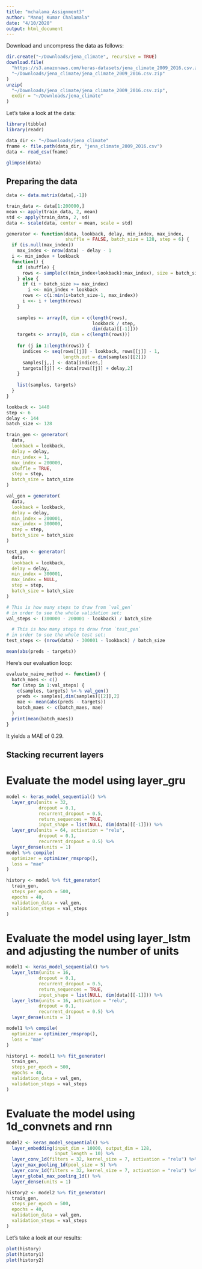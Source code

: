 ---
title: "mchalama_Assignment3"
author: "Manoj Kumar Chalamala"
date: "4/10/2020"
output: html_document
---

Download and uncompress the data as follows:

```{r, eval=FALSE, echo=TRUE}
dir.create("~/Downloads/jena_climate", recursive = TRUE)
download.file(
  "https://s3.amazonaws.com/keras-datasets/jena_climate_2009_2016.csv.zip",
  "~/Downloads/jena_climate/jena_climate_2009_2016.csv.zip"
)
unzip(
  "~/Downloads/jena_climate/jena_climate_2009_2016.csv.zip",
  exdir = "~/Downloads/jena_climate"
)
```


Let's take a look at the data:

```{r, results='hide'}
library(tibble)
library(readr)

data_dir <- "~/Downloads/jena_climate"
fname <- file.path(data_dir, "jena_climate_2009_2016.csv")
data <- read_csv(fname)
```

```{r}
glimpse(data)
```

## Preparing the data


```{r}
data <- data.matrix(data[,-1])
```


```{r}
train_data <- data[1:200000,]
mean <- apply(train_data, 2, mean)
std <- apply(train_data, 2, sd)
data <- scale(data, center = mean, scale = std)
```


```{r}
generator <- function(data, lookback, delay, min_index, max_index,
                      shuffle = FALSE, batch_size = 128, step = 6) {
  if (is.null(max_index))
    max_index <- nrow(data) - delay - 1
  i <- min_index + lookback
  function() {
    if (shuffle) {
      rows <- sample(c((min_index+lookback):max_index), size = batch_size)
    } else {
      if (i + batch_size >= max_index)
        i <<- min_index + lookback
      rows <- c(i:min(i+batch_size-1, max_index))
      i <<- i + length(rows)
    }
    
    samples <- array(0, dim = c(length(rows), 
                                lookback / step,
                                dim(data)[[-1]]))
    targets <- array(0, dim = c(length(rows)))
                     
    for (j in 1:length(rows)) {
      indices <- seq(rows[[j]] - lookback, rows[[j]] - 1, 
                     length.out = dim(samples)[[2]])
      samples[j,,] <- data[indices,]
      targets[[j]] <- data[rows[[j]] + delay,2]
    }            
    
    list(samples, targets)
  }
}
```



```{r}
lookback <- 1440
step <- 6
delay <- 144
batch_size <- 128

train_gen <- generator(
  data,
  lookback = lookback,
  delay = delay,
  min_index = 1,
  max_index = 200000,
  shuffle = TRUE,
  step = step, 
  batch_size = batch_size
)

val_gen = generator(
  data,
  lookback = lookback,
  delay = delay,
  min_index = 200001,
  max_index = 300000,
  step = step,
  batch_size = batch_size
)

test_gen <- generator(
  data,
  lookback = lookback,
  delay = delay,
  min_index = 300001,
  max_index = NULL,
  step = step,
  batch_size = batch_size
)

# This is how many steps to draw from `val_gen`
# in order to see the whole validation set:
val_steps <- (300000 - 200001 - lookback) / batch_size

  # This is how many steps to draw from `test_gen`
# in order to see the whole test set:
test_steps <- (nrow(data) - 300001 - lookback) / batch_size
```

```{r, eval=FALSE}
mean(abs(preds - targets))
```

Here's our evaluation loop:

```{r}
evaluate_naive_method <- function() {
  batch_maes <- c()
  for (step in 1:val_steps) {
    c(samples, targets) %<-% val_gen()
    preds <- samples[,dim(samples)[[2]],2]
    mae <- mean(abs(preds - targets))
    batch_maes <- c(batch_maes, mae)
  }
  print(mean(batch_maes))
}
```

It yields a MAE of 0.29. 

## Stacking recurrent layers

# Evaluate the model using layer_gru

```{r}
model <- keras_model_sequential() %>% 
  layer_gru(units = 32, 
            dropout = 0.1, 
            recurrent_dropout = 0.5,
            return_sequences = TRUE,
            input_shape = list(NULL, dim(data)[[-1]])) %>% 
  layer_gru(units = 64, activation = "relu",
            dropout = 0.1,
            recurrent_dropout = 0.5) %>% 
  layer_dense(units = 1)
model %>% compile(
  optimizer = optimizer_rmsprop(),
  loss = "mae"
)

history <- model %>% fit_generator(
  train_gen,
  steps_per_epoch = 500,
  epochs = 40,
  validation_data = val_gen,
  validation_steps = val_steps
)
```

# Evaluate the model using layer_lstm and adjusting the number of units

```{r, echo=TRUE, results='hide'}
model1 <- keras_model_sequential() %>% 
  layer_lstm(units = 16, 
            dropout = 0.1, 
            recurrent_dropout = 0.5,
            return_sequences = TRUE,
            input_shape = list(NULL, dim(data)[[-1]])) %>% 
  layer_lstm(units = 16, activation = "relu",
            dropout = 0.1,
            recurrent_dropout = 0.5) %>% 
  layer_dense(units = 1)

model1 %>% compile(
  optimizer = optimizer_rmsprop(),
  loss = "mae"
)

history1 <- model1 %>% fit_generator(
  train_gen,
  steps_per_epoch = 500,
  epochs = 40,
  validation_data = val_gen,
  validation_steps = val_steps
)
```

# Evaluate the model using 1d_convnets and rnn

```{r}
model2 <- keras_model_sequential() %>% 
  layer_embedding(input_dim = 10000, output_dim = 128,
                  input_length = 10) %>% 
  layer_conv_1d(filters = 32, kernel_size = 7, activation = "relu") %>% 
  layer_max_pooling_1d(pool_size = 5) %>% 
  layer_conv_1d(filters = 32, kernel_size = 7, activation = "relu") %>% 
  layer_global_max_pooling_1d() %>% 
  layer_dense(units = 1)

history2 <- model2 %>% fit_generator(
  train_gen,
  steps_per_epoch = 500,
  epochs = 40,
  validation_data = val_gen,
  validation_steps = val_steps
)
```

Let's take a look at our results:

```{r}
plot(history)
plot(history1)
plot(history2)
```

